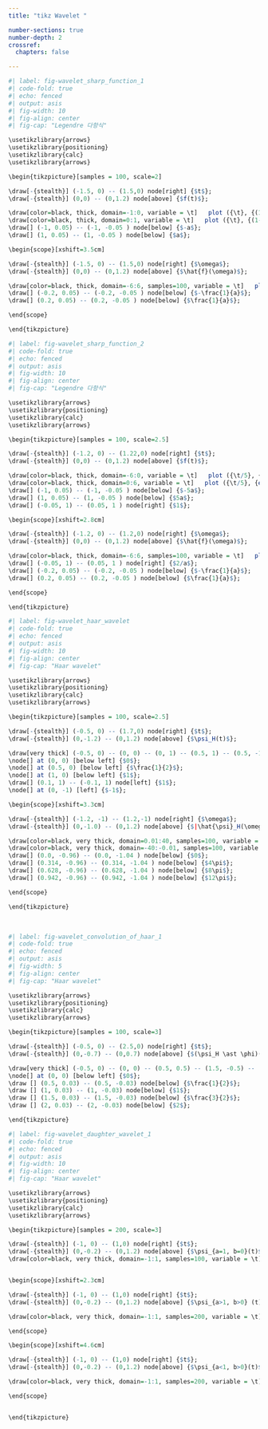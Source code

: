 ```yaml
---
title: "tikz Wavelet "

number-sections: true
number-depth: 2
crossref:
  chapters: false

---
```





```r
#| label: fig-wavelet_sharp_function_1
#| code-fold: true
#| echo: fenced
#| output: asis
#| fig-width: 10
#| fig-align: center
#| fig-cap: "Legendre 다항식"

\usetikzlibrary{arrows}
\usetikzlibrary{positioning}
\usetikzlibrary{calc}
\usetikzlibrary{arrows}

\begin{tikzpicture}[samples = 100, scale=2]

\draw[-{stealth}] (-1.5, 0) -- (1.5,0) node[right] {$t$};
\draw[-{stealth}] (0,0) -- (0,1.2) node[above] {$f(t)$};

\draw[color=black, thick, domain=-1:0, variable = \t]   plot ({\t}, {(1+\t)});
\draw[color=black, thick, domain=0:1, variable = \t]   plot ({\t}, {(1-\t)});
\draw[] (-1, 0.05) -- (-1, -0.05 ) node[below] {$-a$};
\draw[] (1, 0.05) -- (1, -0.05 ) node[below] {$a$};

\begin{scope}[xshift=3.5cm] 

\draw[-{stealth}] (-1.5, 0) -- (1.5,0) node[right] {$\omega$};
\draw[-{stealth}] (0,0) -- (0,1.2) node[above] {$\hat{f}(\omega)$};

\draw[color=black, thick, domain=-6:6, samples=100, variable = \t]   plot ({\t/5}, { (2 * sin((\t * 180 / pi) /2)/((\t)))^2 });
\draw[] (-0.2, 0.05) -- (-0.2, -0.05 ) node[below] {$-\frac{1}{a}$};
\draw[] (0.2, 0.05) -- (0.2, -0.05 ) node[below] {$\frac{1}{a}$};

\end{scope}

\end{tikzpicture}
```

```r
#| label: fig-wavelet_sharp_function_2
#| code-fold: true
#| echo: fenced
#| output: asis
#| fig-width: 10
#| fig-align: center
#| fig-cap: "Legendre 다항식"

\usetikzlibrary{arrows}
\usetikzlibrary{positioning}
\usetikzlibrary{calc}
\usetikzlibrary{arrows}

\begin{tikzpicture}[samples = 100, scale=2.5]

\draw[-{stealth}] (-1.2, 0) -- (1.22,0) node[right] {$t$};
\draw[-{stealth}] (0,0) -- (0,1.2) node[above] {$f(t)$};

\draw[color=black, thick, domain=-6:0, variable = \t]   plot ({\t/5}, {exp(\t)});
\draw[color=black, thick, domain=0:6, variable = \t]   plot ({\t/5}, {exp(-\t)});
\draw[] (-1, 0.05) -- (-1, -0.05 ) node[below] {$-5a$};
\draw[] (1, 0.05) -- (1, -0.05 ) node[below] {$5a$};
\draw[] (-0.05, 1) -- (0.05, 1 ) node[right] {$1$};

\begin{scope}[xshift=2.8cm] 

\draw[-{stealth}] (-1.2, 0) -- (1.2,0) node[right] {$\omega$};
\draw[-{stealth}] (0,0) -- (0,1.2) node[above] {$\hat{f}(\omega)$};

\draw[color=black, thick, domain=-6:6, samples=100, variable = \t]   plot ({\t/5}, {1/(\t*\t + 1)});
\draw[] (-0.05, 1) -- (0.05, 1 ) node[right] {$2/a$};
\draw[] (-0.2, 0.05) -- (-0.2, -0.05 ) node[below] {$-\frac{1}{a}$};
\draw[] (0.2, 0.05) -- (0.2, -0.05 ) node[below] {$\frac{1}{a}$};

\end{scope}

\end{tikzpicture}
```

```r
#| label: fig-wavelet_haar_wavelet
#| code-fold: true
#| echo: fenced
#| output: asis
#| fig-width: 10
#| fig-align: center
#| fig-cap: "Haar wavelet"

\usetikzlibrary{arrows}
\usetikzlibrary{positioning}
\usetikzlibrary{calc}
\usetikzlibrary{arrows}

\begin{tikzpicture}[samples = 100, scale=2.5]

\draw[-{stealth}] (-0.5, 0) -- (1.7,0) node[right] {$t$};
\draw[-{stealth}] (0,-1.2) -- (0,1.2) node[above] {$\psi_H(t)$};

\draw[very thick] (-0.5, 0) -- (0, 0) -- (0, 1) -- (0.5, 1) -- (0.5, -1) -- (1, -1)-- (1, 0) -- (1.5, 0);
\node[] at (0, 0) [below left] {$0$};
\node[] at (0.5, 0) [below left] {$\frac{1}{2}$};
\node[] at (1, 0) [below left] {$1$};
\draw[] (0.1, 1) -- (-0.1, 1) node[left] {$1$};
\node[] at (0, -1) [left] {$-1$};

\begin{scope}[xshift=3.3cm] 

\draw[-{stealth}] (-1.2, -1) -- (1.2,-1) node[right] {$\omega$};
\draw[-{stealth}] (0,-1.0) -- (0,1.2) node[above] {$|\hat{\psi}_H(\omega)|$};

\draw[color=black, very thick, domain=0.01:40, samples=100, variable = \t]   plot ({\t/40}, {(2*(sin(\t*180/pi/4))*(sin(\t*180/pi/4)) / (\t/4)-1)});
\draw[color=black, very thick, domain=-40:-0.01, samples=100, variable = \t]   plot ({\t/40}, {(-2*(sin(\t*180/pi/4))*(sin(\t*180/pi/4)) / (\t/4)-1)});
\draw[] (0.0, -0.96) -- (0.0, -1.04 ) node[below] {$0$};
\draw[] (0.314, -0.96) -- (0.314, -1.04 ) node[below] {$4\pi$};
\draw[] (0.628, -0.96) -- (0.628, -1.04 ) node[below] {$8\pi$};
\draw[] (0.942, -0.96) -- (0.942, -1.04 ) node[below] {$12\pi$};

\end{scope}

\end{tikzpicture}
```

</br>

```r
#| label: fig-wavelet_convolution_of_haar_1
#| code-fold: true
#| echo: fenced
#| output: asis
#| fig-width: 5
#| fig-align: center
#| fig-cap: "Haar wavelet"

\usetikzlibrary{arrows}
\usetikzlibrary{positioning}
\usetikzlibrary{calc}
\usetikzlibrary{arrows}

\begin{tikzpicture}[samples = 100, scale=3]

\draw[-{stealth}] (-0.5, 0) -- (2.5,0) node[right] {$t$};
\draw[-{stealth}] (0,-0.7) -- (0,0.7) node[above] {$(\psi_H \ast \phi)(t)$};

\draw[very thick] (-0.5, 0) -- (0, 0) -- (0.5, 0.5) -- (1.5, -0.5) -- (2, 0) -- (2.4, 0);
\node[] at (0, 0) [below left] {$0$};
\draw [] (0.5, 0.03) -- (0.5, -0.03) node[below] {$\frac{1}{2}$};
\draw [] (1, 0.03) -- (1, -0.03) node[below] {$1$};
\draw [] (1.5, 0.03) -- (1.5, -0.03) node[below] {$\frac{3}{2}$};
\draw [] (2, 0.03) -- (2, -0.03) node[below] {$2$};

\end{tikzpicture}
```

```r
#| label: fig-wavelet_daughter_wavelet_1
#| code-fold: true
#| echo: fenced
#| output: asis
#| fig-width: 10
#| fig-align: center
#| fig-cap: "Haar wavelet"

\usetikzlibrary{arrows}
\usetikzlibrary{positioning}
\usetikzlibrary{calc}
\usetikzlibrary{arrows}

\begin{tikzpicture}[samples = 200, scale=3]

\draw[-{stealth}] (-1, 0) -- (1,0) node[right] {$t$};
\draw[-{stealth}] (0,-0.2) -- (0,1.2) node[above] {$\psi_{a=1, b=0}(t)$};
\draw[color=black, very thick, domain=-1:1, samples=100, variable = \t]   plot ({\t}, {exp(-(4*\t)^2) * cos(\t*180/pi*10)});


\begin{scope}[xshift=2.3cm] 

\draw[-{stealth}] (-1, 0) -- (1,0) node[right] {$t$};
\draw[-{stealth}] (0,-0.2) -- (0,1.2) node[above] {$\psi_{a>1, b>0} (t)$};

\draw[color=black, very thick, domain=-1:1, samples=200, variable = \t]   plot ({\t}, {exp(-(8*(\t-0.2))^2) * cos(2*(\t-0.2)*180/pi*10)});

\end{scope}

\begin{scope}[xshift=4.6cm] 

\draw[-{stealth}] (-1, 0) -- (1,0) node[right] {$t$};
\draw[-{stealth}] (0,-0.2) -- (0,1.2) node[above] {$\psi_{a<1, b>0}(t)$};

\draw[color=black, very thick, domain=-1:1, samples=200, variable = \t]   plot ({\t}, {exp(-(2*(\t-0.2))^2) * cos(0.5*(\t-0.2)*180/pi*10)});

\end{scope}


\end{tikzpicture}
```
